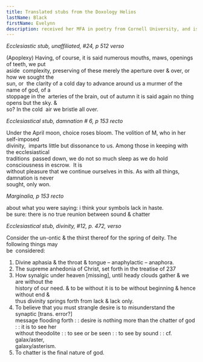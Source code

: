```yaml
---
title: Translated stubs from the Doxology Helios
lastName: Black
firstName: Evelynn
description: received her MFA in poetry from Cornell University, and is at work on a book about light, a book about schizophrenia, and the papers of a cult. Her writing has appeared in Empty Mirror, Mookychick, The Seattle Review, and other publications. You can find her on Blue Sky at <a href="https://bsky.app/profile/ladyartaud.bsky.social">@ladyartaud.bsky.social</a>
---
```


_Ecclesiastic stub, unaffiliated, #24, p 512 verso_

(Apoplexy) Having, of course, it is said numerous mouths, maws, openings of teeth, we put\
aside  complexity, preserving of these merely the aperture over & over, or how we sought the\
sun, or  the clarity of a cold day to advance around us a murmer of the name of god, of a\
stoppage in the  arteries of the brain, out of autumn it is said again no thing opens but the sky. &\
so? In the cold  air we bristle all over.

_Ecclesiastical stub, damnation # 6, p 153 recto_

Under the April moon, choice roses bloom. The volition of M, who in her self-imposed\
divinity,  imparts little but dissonance to us. Among those in keeping with the ecclesiastical\
traditions  passed down, we do not so much sleep as we do hold consciousness in escrow.  It is\
without pleasure that we continue ourselves in this. As with all things, damnation is never\
sought, only won.

_Marginalia, p 153 recto_

about what you were saying: i think your symbols lack in haste.\
be sure: there is no true reunion between sound & chatter

_Ecclesiastical stub, divinity, #12, p. 472, verso_

Consider the un-ontic & the thirst thereof for the spring of deity. The following things may\
be  considered:

1. Divine aphasia & the throat & tongue – anaphylactic – anaphora.
2. The supreme anhedonia of Christ, set forth in the treatise of 237
3. How synalgic under heaven [missing], until heady clouds gather & we are without the\
   history of our need. & to be without it is to be without beginning & hence without end &\
   thus divinity springs forth from lack & lack only.
4. To believe that you must strangle desire is to misunderstand the synaptic [trans. error?]\
   message flooding forth : : desire is nothing more than the chatter of god : : it is to see her\
   without theodolite : : to see or be seen : : to see by sound : : cf. galax/aster,\
   galaxy/asterism.
5. To chatter is the final nature of god.
